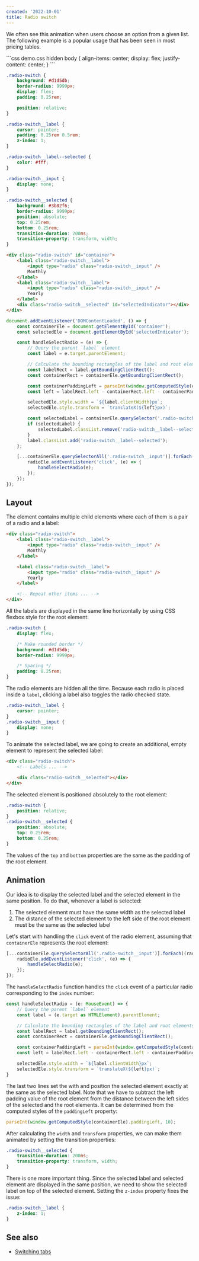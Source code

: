 ```yaml
---
created: '2022-10-01'
title: Radio switch
---
```


We often see this animation when users choose an option from a given list. The following example is a popular usage that has been seen in most pricing tables.

<Playground>
```css demo.css hidden
body {
    align-items: center;
    display: flex;
    justify-content: center;
}
```

```css index.css
.radio-switch {
    background: #d1d5db;
    border-radius: 9999px;
    display: flex;
    padding: 0.25rem;

    position: relative;
}

.radio-switch__label {
    cursor: pointer;
    padding: 0.25rem 0.5rem;
    z-index: 1;
}

.radio-switch__label--selected {
    color: #fff;
}

.radio-switch__input {
    display: none;
}

.radio-switch__selected {
    background: #3b82f6;
    border-radius: 9999px;
    position: absolute;
    top: 0.25rem;
    bottom: 0.25rem;
    transition-duration: 200ms;
    transition-property: transform, width;
}
```

```html index.html
<div class="radio-switch" id="container">
    <label class="radio-switch__label">
        <input type="radio" class="radio-switch__input" />
        Monthly
    </label>
    <label class="radio-switch__label">
        <input type="radio" class="radio-switch__input" />
        Yearly
    </label>
    <div class="radio-switch__selected" id="selectedIndicator"></div>
</div>
```

```js script.js
document.addEventListener('DOMContentLoaded', () => {
    const containerEle = document.getElementById('container');
    const selectedEle = document.getElementById('selectedIndicator');

    const handleSelectRadio = (e) => {
        // Query the parent `label` element
        const label = e.target.parentElement;

        // Calculate the bounding rectangles of the label and root elements
        const labelRect = label.getBoundingClientRect();
        const containerRect = containerEle.getBoundingClientRect();

        const containerPaddingLeft = parseInt(window.getComputedStyle(containerEle).paddingLeft, 10);
        const left = labelRect.left - containerRect.left - containerPaddingLeft;

        selectedEle.style.width = `${label.clientWidth}px`;
        selectedEle.style.transform = `translateX(${left}px)`;

        const selectedLabel = containerEle.querySelector('.radio-switch__label--selected');
        if (selectedLabel) {
            selectedLabel.classList.remove('radio-switch__label--selected');
        }
        label.classList.add('radio-switch__label--selected');
    };

    [...containerEle.querySelectorAll('.radio-switch__input')].forEach((radioEle, index) => {
        radioEle.addEventListener('click', (e) => {
            handleSelectRadio(e);
        });
    });
});
```
</Playground>

## Layout

The element contains multiple child elements where each of them is a pair of a radio and a label:

```html
<div class="radio-switch">
    <label class="radio-switch__label">
        <input type="radio" class="radio-switch__input" />
        Monthly
    </label>

    <label class="radio-switch__label">
        <input type="radio" class="radio-switch__input" />
        Yearly
    </label>

    <!-- Repeat other items ... -->
</div>
```

All the labels are displayed in the same line horizontally by using CSS flexbox style for the root element:

```css
.radio-switch {
    display: flex;

    /* Make rounded border */
    background: #d1d5db;
    border-radius: 9999px;

    /* Spacing */
    padding: 0.25rem;
}
```

The radio elements are hidden all the time. Because each radio is placed inside a `label`, clicking a label also toggles the radio checked state.

```css
.radio-switch__label {
    cursor: pointer;
}
.radio-switch__input {
    display: none;
}
```

To animate the selected label, we are going to create an additional, empty element to represent the selected label:

```html
<div class="radio-switch">
    <!-- Labels ... -->

    <div class="radio-switch__selected"></div>
</div>
```

The selected element is positioned absolutely to the root element:

```css
.radio-switch {
    position: relative;
}
.radio-switch__selected {
    position: absolute;
    top: 0.25rem;
    bottom: 0.25rem;
}
```

The values of the `top` and `bottom` properties are the same as the padding of the root element.

## Animation

Our idea is to display the selected label and the selected element in the same position. To do that, whenever a label is selected:

1. The selected element must have the same width as the selected label
2. The distance of the selected element to the left side of the root element must be the same as the selected label

Let's start with handling the `click` event of the radio element, assuming that `containerEle` represents the root element:

```js
[...containerEle.querySelectorAll('.radio-switch__input')].forEach((radioEle, index) => {
    radioEle.addEventListener('click', (e) => {
        handleSelectRadio(e);
    });
});
```

The `handleSelectRadio` function handles the `click` event of a particular radio corresponding to the `index` number:

```js
const handleSelectRadio = (e: MouseEvent) => {
    // Query the parent `label` element
    const label = (e.target as HTMLElement).parentElement;

    // Calculate the bounding rectangles of the label and root elements
    const labelRect = label.getBoundingClientRect();
    const containerRect = containerEle.getBoundingClientRect();

    const containerPaddingLeft = parseInt(window.getComputedStyle(containerEle).paddingLeft, 10);
    const left = labelRect.left - containerRect.left - containerPaddingLeft;

    selectedEle.style.width = `${label.clientWidth}px`;
    selectedEle.style.transform = `translateX(${left}px)`;
}
```

The last two lines set the with and position the selected element exactly at the same as the selected label.
Note that we have to subtract the left padding value of the root element from the distance between the left sides of the selected and the root elements.
It can be determined from the computed styles of the `paddingLeft` property:

```js
parseInt(window.getComputedStyle(containerEle).paddingLeft, 10);
```

After calculating the `width` and `transform` properties, we can make them animated by setting the transition properties:

```css
.radio-switch__selected {
    transition-duration: 200ms;
    transition-property: transform, width;
}
```

There is one more important thing. Since the selected label and selected element are displayed in the same position, we need to show the selected label on top of the selected element.
Setting the `z-index` property fixes the issue:

```css
.radio-switch__label {
    z-index: 1;
}
```

## See also

-   [Switching tabs](https://phuoc.ng/collection/css-animation/switching-tabs)
